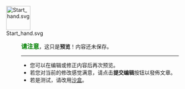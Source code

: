 [[File:Start_hand.svg|65px]]
<div style="padding-left:80px">
<b><span style="font-size:115%;color:green">请注意</span></b>，这只是'''预览'''！内容还未保存。
<hr />
*您可以在编辑或修正内容后再次预览。 
*若您对当前的修改感觉满意，请点击'''提交编辑'''按钮以發佈文章。
*若是测试，请改用[[WP:SB|沙盒]]。
</div>